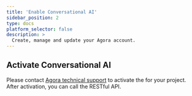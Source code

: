 ```yaml
---
title: 'Enable Conversational AI'
sidebar_position: 2
type: docs
platform_selector: false
description: >
  Create, manage and update your Agora account.
---
```




<ManageAccount />

## Activate Conversational AI

Please contact [Agora technical support](mailto:support@agora.io) to activate the <Vpd k="NAME" /> for your project. After activation, you can call the RESTful API.